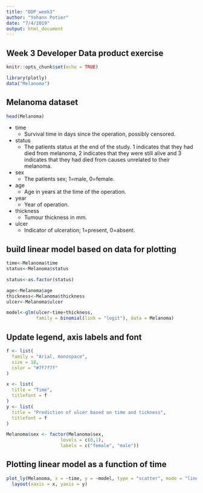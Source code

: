 ```yaml
---
title: "DDP_week3"
author: "Yohann Potier"
date: "7/4/2019"
output: html_document
---
```


## Week 3 Developer Data product exercise 
<!-- # Week 3 Developer product exercise 
# Create a web page presentation using R Markdown that features a plot created with Plotly. 
# Host your webpage on either GitHub Pages, RPubs, or NeoCities. Your webpage must contain the date that you created the document, 
# and it must contain a plot created with Plotly. 
# We would love to see you show off your creativity!-->


```r
knitr::opts_chunk$set(echo = TRUE)
```

```r
library(plotly)
data("Melanoma")
```
## Melanoma dataset 
```r
head(Melanoma)
```
* time
  + Survival time in days since the operation, possibly censored.
* status
  + The patients status at the end of the study. 1 indicates that they had died from melanoma, 2 indicates that they were still alive and 3 indicates that they had died from causes unrelated to their melanoma.
* sex
  + The patients sex; 1=male, 0=female.
* age
  + Age in years at the time of the operation.
* year
  + Year of operation.
* thickness
  + Tumour thickness in mm.
* ulcer
  + Indicator of ulceration; 1=present, 0=absent.

## build linear model based on data for plotting
```r
time<-Melanoma$time
status<-Melanoma$status

status<-as.factor(status) 

age<-Melanoma$age
thickness<-Melanoma$thickness
ulcer<-Melanoma$ulcer

model<-glm(ulcer~time+thickness,
           family = binomial(link = "logit"), data = Melanoma)
```

## Update legend, axis labels and font
```r
f <- list(
  family = "Arial, monospace",
  size = 18,
  color = "#7f7f7f"
)

x <- list(
  title = "Time",
  titlefont = f
)
y <- list(
  title = "Prediction of ulcer based on time and tickness",
  titlefont = f
)

Melanoma$sex <- factor(Melanoma$sex,
                    levels = c(0,1),
                    labels = c("female", "male"))
```
## Plotting linear model as a function of time
```r
plot_ly(Melanoma, x = ~time, y = ~model, type = "scatter", mode = "lines", color = ~factor(sex)) %>%
  layout(xaxis = x, yaxis = y)
```
